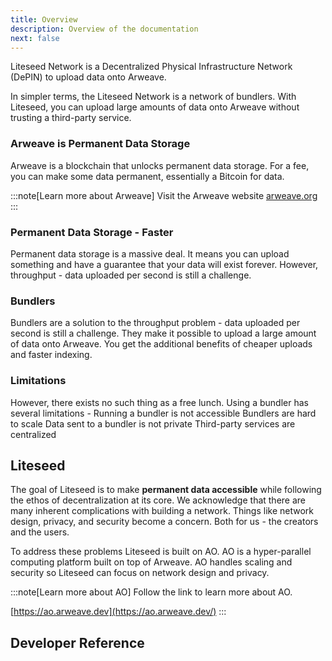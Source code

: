 ```yaml
---
title: Overview
description: Overview of the documentation
next: false
---
```



Liteseed Network is a Decentralized Physical Infrastructure Network (DePIN) to upload data onto Arweave.

In simpler terms, the Liteseed Network is a network of bundlers. 
With Liteseed, you can upload large amounts of data onto Arweave without trusting a third-party service.


### Arweave is Permanent Data Storage

Arweave is a blockchain that unlocks permanent data storage. For a fee, you can make some data permanent, essentially a Bitcoin for data. 

:::note[Learn more about Arweave]
Visit the Arweave website [arweave.org](https://arweave.org)
:::

### Permanent Data Storage - Faster

Permanent data storage is a massive deal.
It means you can upload something and have a guarantee that your data will exist forever.
However, throughput - data uploaded per second is still a challenge.

### Bundlers

Bundlers are a solution to the throughput problem - data uploaded per second is still a challenge.
They make it possible to upload a large amount of data onto Arweave.
You get the additional benefits of cheaper uploads and faster indexing.

<LinkCard
  title="What is a Bundler?"
  description="Learn more about Bundlers and how they work"
  href="/core-concepts/what-is-a-bundler"
/>

### Limitations

However, there exists no such thing as a free lunch. 
Using a bundler has several limitations - 
Running a bundler is not accessible
Bundlers are hard to scale
Data sent to a bundler is not private
Third-party services are centralized

## Liteseed

The goal of Liteseed is to make **permanent data accessible** while following the ethos of decentralization at its core.
We acknowledge that there are many inherent complications with building a network. 
Things like network design, privacy, and security become a concern. Both for us - the creators and the users. 

To address these problems Liteseed is built on AO. 
AO is a hyper-parallel computing platform built on top of Arweave. 
AO handles scaling and security so Liteseed can focus on network design and privacy.

:::note[Learn more about AO]
Follow the link to learn more about AO.

[https://ao.arweave.dev](https://ao.arweave.dev/)
:::

## Developer Reference

<CardGrid>
 <LinkCard 
    title="Connect to the REST API" 
    description="View the REST API reference"
    href="/api-reference/connecting-to-the-api"
   />
</CardGrid>
